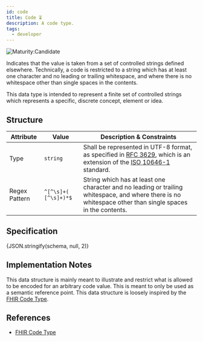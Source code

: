 ```yaml
---
id: code
title: Code ⏳
description: A code type.
tags:
  - developer
---
```




![Maturity:Candidate](https://img.shields.io/badge/Maturity-Candidate-green)

Indicates that the value is taken from a set of controlled strings defined elsewhere. Technically, a code is restricted
to a string which has at least one character and no leading or trailing whitespace, and where there is no whitespace
other than single spaces in the contents.

This data type is intended to represent a finite set of controlled strings which represents a specific, discrete
concept, element or idea.

## Structure

| Attribute | Value | Description & Constraints |
| --- | --- | --- |
| Type | `string` | Shall be represented in UTF-8 format, as specified in [RFC 3629](https://datatracker.ietf.org/doc/html/rfc3629), which is an extension of the [ISO 10646-1](https://www.iso.org/standard/76835.html) standard. |
| Regex Pattern | `^[^\s]+( [^\s]+)*$` | String which has at least one character and no leading or trailing whitespace, and where there is no whitespace other than single spaces in the contents. |

## Specification

<Tabs queryString="tab">
  <TabItem value="schema" label="Schema" default>
    <JSONSchemaViewer
      resolverOptions={generateResolverOptions({ "remote": true })}
      schema={schema}
      viewerOptions={{ showExamples: true }}
    />
  </TabItem>
  <TabItem value="source" label="Source">
    <CodeBlock language="json" showLineNumbers>
      {JSON.stringify(schema, null, 2)}
    </CodeBlock>
  </TabItem>
</Tabs>

## Implementation Notes

This data structure is mainly meant to illustrate and restrict what is allowed to be encoded for an arbitrary code
value. This is meant to only be used as a semantic reference point. This data structure is loosely inspired by the
[FHIR Code Type](https://www.hl7.org/fhir/datatypes.html#code).

## References

- [FHIR Code Type](https://www.hl7.org/fhir/datatypes.html#code)
